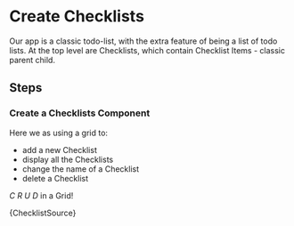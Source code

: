
# Create Checklists

Our app is a classic todo-list, with the extra feature of being a list
of todo lists. At the top level are Checklists, which contain Checklist Items -
classic parent child.

## Steps

### Create a Checklists Component

Here we as using a grid to:
- add a new Checklist
- display all the Checklists
- change the name of a Checklist
- delete a Checklist

*C R U D* in a Grid!

<CodeBlock language="tsx" title="./src/client/checklists.tsx">
  {ChecklistSource}
</CodeBlock>